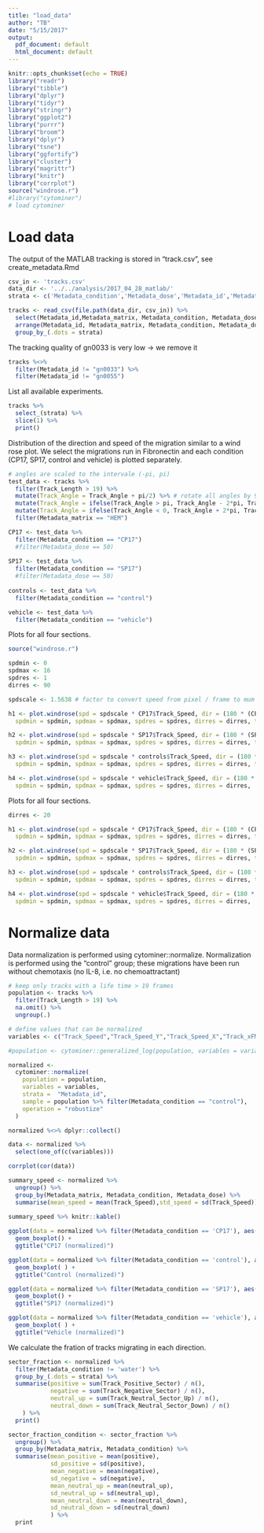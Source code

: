 ```yaml
---
title: "load_data"
author: "TB"
date: "5/15/2017"
output:
  pdf_document: default
  html_document: default
---
```


```r
knitr::opts_chunk$set(echo = TRUE)
library("readr")
library("tibble")
library("dplyr")
library("tidyr")
library("stringr")
library("ggplot2")
library("purrr")
library("broom")
library("dplyr")
library("tsne")
library("ggfortify")
library("cluster")
library("magrittr")
library("knitr")
library("corrplot")
source("windrose.r")
#library("cytominer")
# load cytominer 

```

# Load data 
The output of the MATLAB tracking is stored in "track.csv", see create_metadata.Rmd
```r
csv_in <- 'tracks.csv'
data_dir <- '../../analysis/2017_04_28_matlab/'
strata <- c('Metadata_condition','Metadata_dose','Metadata_id','Metadata_date','Metadata_matrix')

tracks <- read_csv(file.path(data_dir, csv_in)) %>%
  select(Metadata_id,Metadata_matrix, Metadata_condition, Metadata_dose, everything() ) %>%
  arrange(Metadata_id, Metadata_matrix, Metadata_condition, Metadata_dose) %>%
  group_by_(.dots = strata) 

```

The tracking quality of gn0033 is very low -> we remove it

```r
tracks %<>% 
  filter(Metadata_id != "gn0033") %>%
  filter(Metadata_id != "gn0055")
```

List all available experiments.
```r
tracks %>%
  select_(strata) %>%
  slice(1) %>%
  print()
```

Distribution of the direction and speed of the migration similar to a wind rose plot. 
We select the migrations run in Fibronectin and each condition (CP17, SP17, control 
and vehicle) is plotted separately.
```r
# angles are scaled to the intervale (-pi, pi)
test_data <- tracks %>%
  filter(Track_Length > 19) %>%
  mutate(Track_Angle = Track_Angle + pi/2) %>% # rotate all angles by 90 degree or pi/2
  mutate(Track_Angle = ifelse(Track_Angle > pi, Track_Angle - 2*pi, Track_Angle) ) %>%
  mutate(Track_Angle = ifelse(Track_Angle < 0, Track_Angle + 2*pi, Track_Angle) ) %>%
  filter(Metadata_matrix == "HEM") 

CP17 <- test_data %>% 
  filter(Metadata_condition == "CP17") 
  #filter(Metadata_dose == 50) 
  
SP17 <- test_data %>% 
  filter(Metadata_condition == "SP17") 
  #filter(Metadata_dose == 50) 
  
controls <- test_data %>% 
  filter(Metadata_condition == "control") 

vehicle <- test_data %>% 
  filter(Metadata_condition == "vehicle") 
```

Plots for all four sections.

```r
source("windrose.r")

spdmin <- 0
spdmax <- 16
spdres <- 1
dirres <- 90

spdscale <- 1.5638 # factor to convert speed from pixel / frame to mum / min

h1 <- plot.windrose(spd = spdscale * CP17$Track_Speed, dir = (180 * (CP17$Track_Angle) / pi), 
  spdmin = spdmin, spdmax = spdmax, spdres = spdres, dirres = dirres, title_name = "Migration distribution CP17, all doses")

h2 <- plot.windrose(spd = spdscale * SP17$Track_Speed, dir = (180 * (SP17$Track_Angle) / pi), 
  spdmin = spdmin, spdmax = spdmax, spdres = spdres, dirres = dirres, title_name = "Migration distribution SP17, all doses")

h3 <- plot.windrose(spd = spdscale * controls$Track_Speed, dir = (180 * (controls$Track_Angle) / pi),
  spdmin = spdmin, spdmax = spdmax, spdres = spdres, dirres = dirres, title_name = "Migration distribution control)")

h4 <- plot.windrose(spd = spdscale * vehicle$Track_Speed, dir = (180 * (vehicle$Track_Angle) / pi), 
  spdmin = spdmin, spdmax = spdmax, spdres = spdres, dirres = dirres,  title_name = "Migration distribution vehicle")
```
Plots for all four sections.

```r
dirres <- 20

h1 <- plot.windrose(spd = spdscale * CP17$Track_Speed, dir = (180 * (CP17$Track_Angle) / pi), 
  spdmin = spdmin, spdmax = spdmax, spdres = spdres, dirres = dirres, title_name = "Migration distribution CP17, all doses")

h2 <- plot.windrose(spd = spdscale * SP17$Track_Speed, dir = (180 * (SP17$Track_Angle) / pi), 
  spdmin = spdmin, spdmax = spdmax, spdres = spdres, dirres = dirres, title_name = "Migration distribution SP17, all doses")

h3 <- plot.windrose(spd = spdscale * controls$Track_Speed, dir = (180 * (controls$Track_Angle) / pi),
  spdmin = spdmin, spdmax = spdmax, spdres = spdres, dirres = dirres, title_name = "Migration distribution control)")

h4 <- plot.windrose(spd = spdscale * vehicle$Track_Speed, dir = (180 * (vehicle$Track_Angle) / pi), 
  spdmin = spdmin, spdmax = spdmax, spdres = spdres, dirres = dirres,  title_name = "Migration distribution vehicle")
```

# Normalize data
Data normalization is performed using cytominer::normalize. Normalization is performed using the "control" group; these 
migrations have been run without chemotaxis (no IL-8, i.e. no chemoattractant)
```r
# keep only tracks with a life time > 19 frames
population <- tracks %>% 
  filter(Track_Length > 19) %>% 
  na.omit() %>%
  ungroup(.)

# define values that can be normalized 
variables <- c("Track_Speed","Track_Speed_Y","Track_Speed_X","Track_xFMI","Track_yFMI","Track_Directionality","Track_Distance_Traveled")

#population <- cytominer::generalized_log(population, variables = variables)

normalized <-
  cytominer::normalize(
    population = population,
    variables = variables,
    strata =  "Metadata_id",
    sample = population %>% filter(Metadata_condition == "control"),
    operation = "robustize"
  )

normalized %<>% dplyr::collect() 

data <- normalized %>% 
  select(one_of(c(variables)))

corrplot(cor(data))
```


```r
summary_speed <- normalized %>% 
  ungroup() %>%
  group_by(Metadata_matrix, Metadata_condition, Metadata_dose) %>%
  summarise(mean_speed = mean(Track_Speed),std_speed = sd(Track_Speed))
  
summary_speed %>% knitr::kable()
```

```r
ggplot(data = normalized %>% filter(Metadata_condition == 'CP17'), aes(x = factor(Track_Sector), y = Track_Speed)) +
  geom_boxplot() +
  ggtitle("CP17 (normalized)")

ggplot(data = normalized %>% filter(Metadata_condition == 'control'), aes(x = factor(Track_Sector), y = Track_Speed)) +
  geom_boxplot( ) +
  ggtitle("Control (normalized)")

ggplot(data = normalized %>% filter(Metadata_condition == 'SP17'), aes(x = factor(Track_Sector), y = Track_Speed)) +
  geom_boxplot() +
  ggtitle("SP17 (normalized)")

ggplot(data = normalized %>% filter(Metadata_condition == 'vehicle'), aes(x = factor(Track_Sector), y = Track_Speed)) +
  geom_boxplot( ) +
  ggtitle("Vehicle (normalized)")
```

We calculate the fration of tracks migrating in each direction. 
```r
sector_fraction <- normalized %>% 
  filter(Metadata_condition != 'water') %>%
  group_by_(.dots = strata) %>%
  summarise(positive = sum(Track_Positive_Sector) / n(),
            negative = sum(Track_Negative_Sector) / n(),
            neutral_up = sum(Track_Neutral_Sector_Up) / n(),
            neutral_down = sum(Track_Neutral_Sector_Down) / n()
    ) %>%
  print()

sector_fraction_condition <- sector_fraction %>%
  ungroup() %>%
  group_by(Metadata_matrix, Metadata_condition) %>%
  summarise(mean_positive = mean(positive),
            sd_positive = sd(positive),
            mean_negative = mean(negative),
            sd_negative = sd(negative),
            mean_neutral_up = mean(neutral_up),
            sd_neutral_up = sd(neutral_up),
            mean_neutral_down = mean(neutral_down),
            sd_neutral_down = sd(neutral_down)
            ) %>%
  print


```
